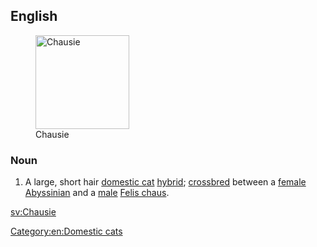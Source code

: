 ==English==
[[Image:Chausiecatexample.jpg|thumb|150px|Chausie]]

===Noun===
{{en-noun|head=[[Chausie]]}}

# A large, short hair [[domestic cat]] [[hybrid]]; [[crossbreed|crossbred]] between a [[female]] [[Abyssinian]] and a [[male]] [[Felis chaus]].

{{wikipedia|Chausie}}
{{commonscat|Chausie}}

[[Category:en:Domestic cats]]

[[sv:Chausie]]